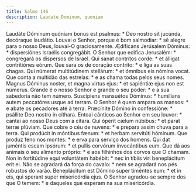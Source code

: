 ```yaml
---
title: Salmo 146
description: Laudate Dominum, quoniam
---
```


<div class="grid grid-cols-2 gap-5">
  <span class="text-justify">
    Laudáte Dóminum quóniam bonus est psalmus: * Deo nostro sit jucúnda,
    decóraque laudátio.
  </span>
  <span class="text-justify">
    Louvai o Senhor, porque é bom salmodiar: * sê alegre para o nosso Deus,
    louvai-O graciosamente.
  </span>
  <span class="text-justify">
    Ædíficans Jerúsalem Dóminus: * dispersiónes Israélis congregábit.
  </span>
  <span class="text-justify">
    O Senhor que edifica Jerusalém: * congregará os dispersos de Israel.
  </span>
  <span class="text-justify">
    Qui sanat contrítos corde: * et álligat contritiónes eórum.
  </span>
  <span class="text-justify">
    Que sara os de coração contrito: * e liga as suas chagas.
  </span>
  <span class="text-justify">
    Qui númerat multitúdinem stellárum: * et ómnibus eis nómina vocat.
  </span>
  <span class="text-justify">
    Que conta a multidão das estrelas: * e as chama todas pelos seus nomes.
  </span>
  <span class="text-justify">
    Magnus Dóminus noster, et magna virtus ejus: * et sapiéntiæ ejus non est
    númerus.
  </span>
  <span class="text-justify">
    Grande é o nosso Senhor e grande o seu poder: * e a sua sabedoria não tem
    número.
  </span>
  <span class="text-justify">
    Suscípiens mansuétos Dóminus: * humílians autem peccatóres usque ad terram.
  </span>
  <span class="text-justify">
    O Senhor é quem ampara os mansos: * e abate os pecadores até à terra.
  </span>
  <span class="text-justify">
    Præcínite Dómino in confessióne: * psállite Deo nostro in cíthara.
  </span>
  <span class="text-justify">
    Entoai cânticos ao Senhor em seu louvor: * cantai ao nosso Deus com a
    cítara.
  </span>
  <span class="text-justify">
    Qui óperit cælum núbibus: * et parat terræ plúviam.
  </span>
  <span class="text-justify">
    Que cobre o céu de nuvens: * e prepara assim chuva para a terra.
  </span>
  <span class="text-justify">
    Qui prodúcit in móntibus fænum: * et herbam servitúti hóminum.
  </span>
  <span class="text-justify">
    Que produz feno nos montes: * e erva para serviço dos homens.
  </span>
  <span class="text-justify">
    Qui dat juméntis escam ipsórum: * et pullis corvórum invocántibus eum.
  </span>
  <span class="text-justify">
    Que dá aos animais o seu alimento próprio: * e aos filhinhos dos corvos que
    O chamam.
  </span>
  <span class="text-justify">
    Non in fortitúdine equi voluntátem habébit: * nec in tíbiis viri
    beneplácitum erit ei.
  </span>
  <span class="text-justify">
    Não se agradará da força do cavalo: * nem se agradará nos pés robustos do
    varão.
  </span>
  <span class="text-justify">
    Beneplácitum est Dómino super timéntes eum: * et in eis, qui sperant super
    misericórdia ejus.
  </span>
  <span class="text-justify">
    O Senhor agradou-se sempre dos que O temem: * e daqueles que esperam na sua
    misericórdia.
  </span>
</div>
